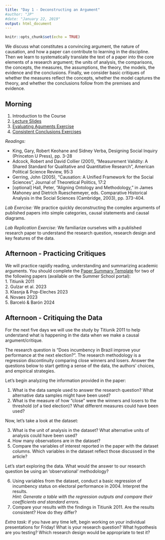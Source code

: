 ```yaml
---
title: "Day 1 - Deconstructing an Argument"
#author: "JP"
#date: "January 22, 2019"
output: html_document
---
```


```r
knitr::opts_chunk$set(echo = TRUE)
```

We discuss what constitutes a convincing argument, the nature of causation, and how a paper can contribute to learning in the discipline. Then we learn to systematically translate the text of a paper into the core elements of a research argument; the units of analysis, the comparisons, the concepts, the measures, the assumptions, the theory, the models, the evidence and the conclusions. Finally, we consider basic critiques of whether the measures reflect the concepts, whether the model captures the theory, and whether the conclusions follow from the premises and evidence.

## Morning

1. Introduction to the Course
2. [Lecture Slides](https://jonnyphillips.github.io/Causal_Critiques_2020/Day 1/Slides_Day_1_2024_v1.pdf)
3. [Evaluating Aguments Exercise](https://jonnyphillips.github.io/Causal_Critiques_2020/Day 1/Evaluation_Exercises.html)
4. [Consistent Conclusions Exercises](https://jonnyphillips.github.io/Causal_Critiques_2020/Logic_exercises.html)

*Readings:* 

- King, Gary, Robert Keohane and Sidney Verba, Designing Social Inquiry (Princeton U
Press), pp. 3-28
- Adcock, Robert and David Collier (2001), "Measurement Validity: A Shared Standard for Qualitative and Quantitative Research", American Political Science Review, 95:3
- Gerring, John (2005), "Causation: A Unified Framework for the Social Sciences", Journal of Theoretical Politics, 17:2
- [optional] Hall, Peter, “Aligning Ontology and Methodology,” in James Mahoney and Dietrich Rueschemeyer, eds. Comparative Historical Analysis in the Social Sciences (Cambridge, 2003), pp. 373-404.

*Lab Exercise:* We practice quickly deconstructing the complex arguments of published papers into simple categories, causal statements and causal diagrams.

*Lab Replication Exercise:* We familiarize ourselves with a published research paper to understand the research question, research design and key features of the data. 

## Afternoon - Practicing Critiques

We will practice rapidly reading, understanding and summarizing academic arguments. You should complete the [Paper Summary Template](https://jonnyphillips.github.io/Causal_Critiques_2020/Day 1/Paper_summary_template.pdf) for two of the following papers (available on the Summer School portal):  
1. Titiunik 2011  
2. Gulzar et al. 2023  
3. Klasnja & Pop-Eleches 2023  
4. Novaes 2023  
5. Barceló & Barón 2024
  
## Afternoon - Critiquing the Data

For the next five days we will use the study by Titiunik 2011 to help understand what is happening in the data when we make a causal argument/critique.

The research question is “Does incumbency in Brazil improve your performance at the next election?”. The research methodology is a regression discontinuity comparing close winners and losers. Answer the questions below to start getting a sense of the data, the authors’ choices, and empirical strategies. 

Let’s begin analyzing the information provided in the paper:  

1. What is the data sample used to answer the research question? What alternative data samples might have been used?  
2. What is the measure of how “close” were the winners and losers to the threshold (of a tied election)? What different measures could have been used?

Now, let’s take a look at the dataset:  

3. What is the unit of analysis in the dataset? What alternative units of analysis could have been used?  
4. How many observations are in the dataset?  
5. Compare the variables of interest reported in the paper with the dataset columns. Which variables in the dataset reflect those discussed in the article? 

Let's start exploring the data. What would the answer to our research question be using an ‘observational’ methodology?  

6. Using variables from the dataset, conduct a basic regression of incumbency status on electoral performance in 2004.  Interpret the results.   
*Hint: Generate a table with the regression outputs and compare their coefficients and standard errors.*  
7. Compare your results with the findings in Titiunik 2011. Are the results consistent? How do they differ?  

*Extra task:* if you have any time left, begin working on your individual presentations for Friday! What is your research question? What hypothesis are you testing? Which research design would be appropriate to test it?

